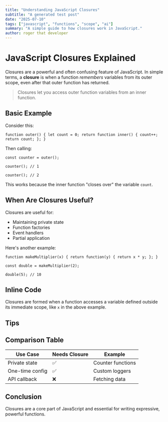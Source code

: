 ```yaml
---
title: "Understanding JavaScript Closures"
subtitle: "A generated test post"
date: "2025-07-10"
tags: ["javascript", "functions", "scope", "ai"]
summary: "A simple guide to how closures work in JavaScript."
author: roger that developer
---
```



# JavaScript Closures Explained

Closures are a powerful and often confusing feature of JavaScript. In simple terms, a **closure** is when a function *remembers* variables from its outer scope, even after that outer function has returned.

> Closures let you access outer function variables from an inner function.

## Basic Example

Consider this:

`function outer() { let count = 0; return function inner() { count++; return count; }; }`

Then calling:

`const counter = outer();`

`counter(); // 1`

`counter(); // 2`

This works because the inner function "closes over" the variable `count`.

## When Are Closures Useful?

Closures are useful for:

- Maintaining private state  
- Function factories  
- Event handlers  
- Partial application  

Here's another example:

`function makeMultiplier(x) { return function(y) { return x * y; }; }`

`const double = makeMultiplier(2);`

`double(5); // 10`

## Inline Code

Closures are formed when a function accesses a variable defined outside its immediate scope, like `x` in the above example.

## Tips



## Comparison Table

| Use Case         | Needs Closure | Example                          |
|------------------|---------------|----------------------------------|
| Private state     | ✅            | Counter functions                |
| One-time config   | ✅            | Custom loggers                   |
| API callback      | ❌            | Fetching data                    |

## Conclusion

Closures are a core part of JavaScript and essential for writing expressive, powerful functions.

